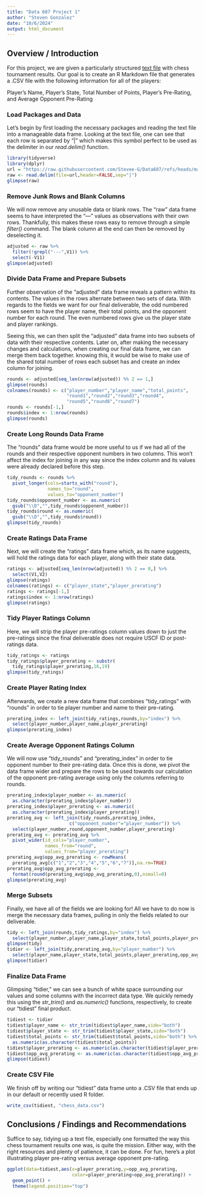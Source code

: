 ---
title: "Data 607 Project 1"
author: "Steven Gonzalez"
date: "10/6/2024"
output: html_document
---

## Overview / Introduction
For this project, we are given a particularly structured [text file](https://raw.githubusercontent.com/Stevee-G/Data607/refs/heads/main/Project1Table) with chess tournament results. Our goal is to create an R Markdown file that generates a .CSV file with the following information for all of the players:

Player’s Name, Player’s State, Total Number of Points, Player’s Pre-Rating, and Average Opponent Pre-Rating

### Load Packages and Data
Let's begin by first loading the necessary packages and reading the text file into a manageable data frame. Looking at the text file, one can see that each row is separated by "|" which makes this symbol perfect to be used as the delimiter in our *read.delim()* function.
```{r load packages and data from url}
library(tidyverse)
library(dplyr)
url = "https://raw.githubusercontent.com/Stevee-G/Data607/refs/heads/main/Project1Table"
raw <- read.delim(file=url,header=FALSE,sep="|")
glimpse(raw)
```
### Remove Junk Rows and Blank Columns
We will now remove any unusable data or blank rows. The "raw" data frame seems to have interpreted the "---" values as observations with their own rows. Thankfully, this makes these rows easy to remove through a simple *filter()* command. The blank column at the end can then be removed by deselecting it.
```{r filter out useless rows and blank column}
adjusted <- raw %>%
  filter(!grepl("---",V1)) %>%
  select(-V11)
glimpse(adjusted)
```
### Divide Data Frame and Prepare Subsets
Further observation of the "adjusted" data frame reveals a pattern within its contents. The values in the rows alternate between two sets of data. With regards to the fields we want for our final deliverable, the odd numbered rows seem to have the player name, their total points, and the opponent number for each round. The even numbered rows give us the player state and player rankings.

Seeing this, we can then split the "adjusted" data frame into two subsets of data with their respective contents. Later on, after making the necessary changes and calculations, when creating our final data frame, we can merge them back together. knowing this, it would be wise to make use of the shared total number of rows each subset has and create an index column for joining.
```{r create rounds subset}
rounds <- adjusted[seq_len(nrow(adjusted)) %% 2 == 1,]
glimpse(rounds)
colnames(rounds) <- c("player_number","player_name","total_points",
                      "round1","round2","round3","round4",
                      "round5","round6","round7")
rounds <- rounds[-1,]
rounds$index <- 1:nrow(rounds)
glimpse(rounds)
```
### Create Long Rounds Data Frame
The "rounds" data frame would be more useful to us if we had all of the rounds and their respective opponent numbers in two columns. This won't affect the index for joining in any way since the index column and its values were already declared before this step.
```{r lengthen rounds subset}
tidy_rounds <- rounds %>%
  pivot_longer(cols=starts_with("round"), 
               names_to="round",
               values_to="opponent_number")
tidy_rounds$opponent_number <- as.numeric(
  gsub("\\D","",tidy_rounds$opponent_number))
tidy_rounds$round <- as.numeric(
  gsub("\\D","",tidy_rounds$round))
glimpse(tidy_rounds)
```
### Create Ratings Data Frame
Next, we will create the "ratings" data frame which, as its name suggests, will hold the ratings data for each player, along with their state data.
```{r create ratings subset}
ratings <- adjusted[seq_len(nrow(adjusted)) %% 2 == 0,] %>%
  select(V1,V2)
glimpse(ratings)
colnames(ratings) <- c("player_state","player_prerating")
ratings <- ratings[-1,]
ratings$index <- 1:nrow(ratings)
glimpse(ratings)
```
### Tidy Player Ratings Column
Here, we will strip the player pre-ratings column values down to just the pre-ratings since the final deliverable does not require USCF ID or post-ratings data.
```{r tidy ratings column}
tidy_ratings <- ratings
tidy_ratings$player_prerating <- substr(
  tidy_ratings$player_prerating,16,19)
glimpse(tidy_ratings)
```
### Create Player Rating Index
Afterwards, we create a new data frame that combines "tidy_ratings" with "rounds" in order to tie player number and name to their pre-rating.
```{r create rating index}
prerating_index <- left_join(tidy_ratings,rounds,by="index") %>%
  select(player_number,player_name,player_prerating)
glimpse(prerating_index)
```
### Create Average Opponent Ratings Column
We will now use "tidy_rounds" and "prerating_index" in order to tie opponent number to their pre-rating data. Once this is done, we pivot the data frame wider and prepare the rows to be used towards our calculation of the opponent pre-rating average using only the columns referring to rounds.
```{r create opponent average rating}
prerating_index$player_number <- as.numeric(
  as.character(prerating_index$player_number))
prerating_index$player_prerating <- as.numeric(
  as.character(prerating_index$player_prerating))
prerating_avg <- left_join(tidy_rounds,prerating_index,
                       c("opponent_number"="player_number")) %>%
  select(player_number,round,opponent_number,player_prerating)
prerating_avg <- prerating_avg %>%
  pivot_wider(id_cols="player_number",
              names_from="round",
              values_from="player_prerating")
prerating_avg$opp_avg_prerating <- rowMeans(
  prerating_avg[c("1","2","3","4","5","6","7")],na.rm=TRUE)
prerating_avg$opp_avg_prerating <-
  format(round(prerating_avg$opp_avg_prerating,0),nsmall=0)
glimpse(prerating_avg)
```
### Merge Subsets
Finally, we have all of the fields we are looking for! All we have to do now is merge the necessary data frames, pulling in only the fields related to our deliverable.
```{r create deliverable data frame}
tidy <- left_join(rounds,tidy_ratings,by="index") %>%
  select(player_number,player_name,player_state,total_points,player_prerating)
glimpse(tidy)
tidier <- left_join(tidy,prerating_avg,by="player_number") %>%
  select(player_name,player_state,total_points,player_prerating,opp_avg_prerating)
glimpse(tidier)
```
### Finalize Data Frame
Glimpsing "tidier," we can see a bunch of white space surrounding our values and some columns with the incorrect data type. We quickly remedy this using the *str_trim()* and *as.numeric()* functions, respectively, to create our "tidiest" final product.
```{r tidy data frame}
tidiest <- tidier
tidiest$player_name <- str_trim(tidiest$player_name,side="both")
tidiest$player_state <- str_trim(tidiest$player_state,side="both")
tidiest$total_points <- str_trim(tidiest$total_points,side="both") %>%
  as.numeric(as.character(tidiest$total_points))
tidiest$player_prerating <- as.numeric(as.character(tidiest$player_prerating))
tidiest$opp_avg_prerating <- as.numeric(as.character(tidiest$opp_avg_prerating))
glimpse(tidiest)
```
### Create CSV File
We finish off by writing our "tidiest" data frame unto a .CSV file that ends up in our default or recently used R folder.
```{r create csv file}
write_csv(tidiest, "chess_data.csv")
```
## Conclusions / Findings and Recommendations
Suffice to say, tidying up a text file, especially one formatted the way this chess tournament results one was, is quite the mission. Either way, with the right resources and plenty of patience, it can be done. For fun, here's a plot illustrating player pre-rating versus average opponent pre-rating.
```{r player_preratinig vs opp_avg_prerating}
ggplot(data=tidiest,aes(x=player_prerating,y=opp_avg_prerating,
                        color=player_prerating>opp_avg_prerating)) +
  geom_point() +
  theme(legend.position="top")
```